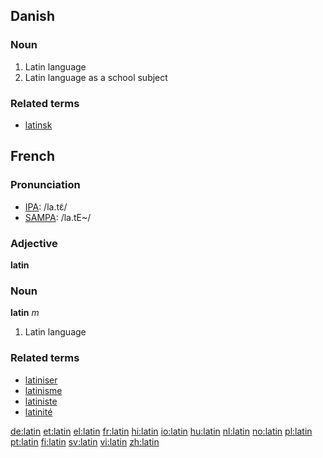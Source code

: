 {{see|Latin|latín}}

==Danish==

===Noun===
# Latin language
# Latin language as a school subject

===Related terms===
*[[latinsk]]


==French==

===Pronunciation===
*[[w:IPA|IPA]]: /la.tɛ̃/
*[[w:SAMPA|SAMPA]]: /la.tE~/

===Adjective===
{{fr-infl-adj|sm=latin|sf=latine|pm=latins|pf=latines|smp=la.tɛ̃|sfp=la.tin|pmp=la.tɛ̃|pfp=la.tin}}
'''latin'''

===Noun===
{{fr-infl-noun|sm=latin|sf=latine|pm=latins|pf=latines|smp=la.tɛ̃|sfp=la.tin|pmp=la.tɛ̃|pfp=la.tin}}
'''latin''' ''m''
# Latin language

===Related terms===
*[[latiniser]]
*[[latinisme]]
*[[latiniste]]
*[[latinité]]

[[de:latin]]
[[et:latin]]
[[el:latin]]
[[fr:latin]]
[[hi:latin]]
[[io:latin]]
[[hu:latin]]
[[nl:latin]]
[[no:latin]]
[[pl:latin]]
[[pt:latin]]
[[fi:latin]]
[[sv:latin]]
[[vi:latin]]
[[zh:latin]]
